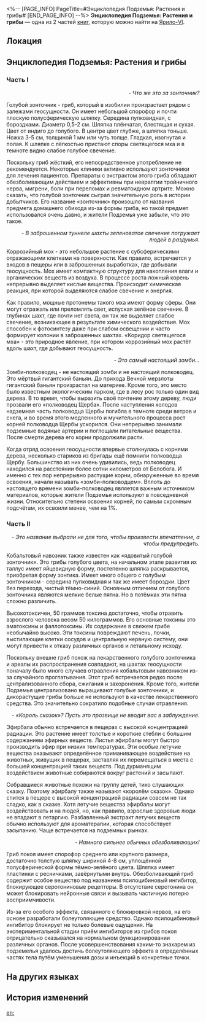 <%-- [PAGE_INFO]
PageTitle=#Энциклопедия Подземья: Растения и грибы#
[END_PAGE_INFO] --%>
{{Дополнить}}
{{Книга Инфобокс
|id           = 035
|partIds      = 190143;190144
|Название     = 
|Изображение  = Иконка Книга.png
|Мир          = Ярило-VI
|Томов        = 2
|Автор        = <!--нужно добавить-->
|Описание     = Исследовательский отчёт по экологии растений Подземья, в котором упоминается, что большинство растений несъедобны и невкусны. В некоторых разделах имеются рекомендации по их приготовлению.
|Том1         = {{tx}}
|Источник1    = {{tx|Отсутствует источник}}
|Том2         = {{tx}}
|Источник2    = {{tx|Отсутствует источник}}
|Персонажи    = 
|Фракции      = 
}}
'''Энциклопедия Подземья: Растения и грибы''' — одна из 2 частей [[Книги|книг]], которую можно найти на [[Ярило-VI]].

==Локация==
{{Отметка карты|<!--название карты-->|<!--id отметки-->}}

==Энциклопедия Подземья: Растения и грибы==
===Часть I===
{{Размер|+2|Голубой зонточник}}

<div align="right">''- Что же это за зонточник?''</div>

Голубой зонточник - гриб, который в изобилии произрастает рядом с залежами геосущности. Он имеет небольшой спорофор и почти плоскую полусферическую шляпку. Середина пупковидная, с бороздками. Диаметр 0,5-2 см. Шляпка плёнчатая, блестящая и сухая. Цвет от индиго до голубого. В центре цвет глубже, а шляпка тоньше. Ножка 3-5 см, толщиной 1 мм или чуть толще. Гладкая, изогнутая и полая. К шляпке с лёгкостью пристают споры светящегося мха и в темноте видно слабое голубое свечение.

Поскольку гриб жёсткий, его непосредственное употребление не рекомендуется. Некоторые клиники активно используют зонточники для лечения пациентов. Препараты с экстрактом этого гриба обладают обезболивающим действием и эффективны при невралгии тройничного нерва, мигрени, боли при переломах и ревматоидном артрите. Можно сказать, что голубой зонточник сыграл значительную роль в истории добытчиков. Его название «зонточник» произошло от названия предмета домашнего обихода из-за формы гриба, но такой предмет использовался очень давно, и жители Подземья уже забыли, что это такое.


{{Размер|+2|Коррозийный мох}}

<div align="right">''- В заброшенном туннеле шахты зеленоватое свечение погружает людей в раздумья.''</div>

Коррозийный мох - это небольшое растение с субсферическими отражающими клетками на поверхности. Как правило, встречается у входов в пещеры или в заброшенных выработках, где добывали геосущность. Мох имеет компактную структуру для накопления влаги и органических веществ из воздуха. В процессе роста ложный корень непрерывно выделяет кислые вещества. Происходит химическая реакция, при которой выделяются слабое свечение и энергия.

Как правило, мощные протонемы такого мха имеют форму сферы. Они могут отражать или преломлять свет, испуская зелёное свечение. В глубинах шахт, где почти нет света, он так же выделяет слабое свечение, возникающее в результате химического воздействия. Мох способен к фотосинтезу даже при слабом освещении и часто формирует колонии в заброшенных шахтах. «Коридор светящегося мха» - это природное явление, при котором коррозийный мох растёт вдоль шахт, где добывают геосущность.


{{Размер|+2|Зомби-полководец}}

<div align="right">''- Это самый настоящий зомби...''</div>

Зомби-полководец - не настоящий зомби и не настоящий полководец. Это мёртвый гигантский баньян. До прихода Вечной мерзлоты гигантский баньян произрастал на материке. Кроме того, это место было известным экологическим парком, где в лесу рос только один вид дерева. В то время, чтобы выразить своё почтение этому дереву, люди прозвали его «полководец Щерба». После наступления холодов надземная часть полководца Щербы погибла в темноте среди ветров и снега, и во время этого медленного и мучительного процесса рост корней полководца Щербы ускорился. Они непрерывно занимали подземные водяные артерии и поглощали питательные вещества. После смерти дерева его корни продолжили расти.

Когда отряд освоения геосущности впервые столкнулась с корнями дерева, несколько стариков из бригады ещё помнили полководца Щербу. Большинство из них очень удивились, ведь полководец находился на расстоянии более сотни километров от Белобога. И именно с тех пор непрерывно растущие корни, обнаруженные во время освоения, начали называть «зомби-полководцем». Вплоть до настоящего времени зомби-полководец является важным источником материалов, которые жители Подземья используют в повседневной жизни. Относительно степени освоения корней, по самым скромным подсчётам, их освоили менее, чем на 1%.

===Часть II===
{{Размер|+2|Кобальтовый навозник}}

<div align="right">''- Это название выбрали не для того, чтобы произвести впечатление, а чтобы предупредить.''</div>

Кобальтовый навозник также известен как «ядовитый голубой зонточник». Это грибы голубого цвета, на начальном этапе развития их таллус имеет яйцевидную форму, постепенно шляпка раскрывается, приобретая форму зонтика. Имеет много общего с голубым зонточником - середина пупковидная и так же имеет бороздки. Цвет без перехода, чистый тёмно-синий. Основным отличием от голубого зонточника являются мелкие белые пятна. Но в потёмках эти пятна сложно различить.

Высокотоксичен, 50 граммов токсина достаточно, чтобы отравить взрослого человека весом 50 килограммов. Его основные токсины это аматоксины и фаллотоксины. Их содержание в свежем грибе необычайно высоко. Эти токсины повреждают печень, почки, выстилающие клетки сосудов и центральную нервную систему, они могут привести к отказу различных органов и летальному исходу.

Поскольку внешне гриб похож на лекарственного голубого зонточника и ареалы их распространения совпадают, на шахтах геосущности поначалу было много случаев отравления кобальтовым навозником из-за случайного проглатывания. Этот гриб встречается редко после централизованного сбора, сжигания и захоронения. Кроме того, жители Подземья централизовано выращивают голубые зонточники, и дикорастущие грибы больше не используют в качестве лекарственного средства. Это значительно сократило подобные случаи отравления.

{{Размер|+2|Эфирбала}}

<div align="right">''- «Король сказок»? Пусть это прозвище не вводит вас в заблуждение.''</div>

Эфирбала обычно встречается в пещерах с высокой концентрацией радиации. Это растение имеет толстые и короткие стебли с большим содержанием эфирных веществ. Листья эфирбалы могут быстро производить эфир при низких температурах. Эти особые летучие вещества оказывают определённое приманивающее воздействие на животных, живущих в пещерах, заставляя их перемещаться в места с большей концентрацией таких веществ. Под дурманящим воздействием животные собираются вокруг растений и засыпают.

Собравшиеся животные похожи на группу детей, тихо слушающих сказку. Поэтому эфирбалу также называют «королём сказок». Однако спится в пещере с высокой концентрацией радиации совсем не так сладко, как в сказке. Хотя летучие вещества эфирбалы могут воздействовать и на людей, но, как правило, взрослые здоровые люди не впадают в летаргию. Разбавленный экстракт летучих веществ обычно используют для ароматерапии, которая способствует засыпанию. Чаще встречается на подземных рынках.

{{Размер|+2|Гриб покоя}}

<div align="right">''- Намного сильнее обычных обезболивающих!''</div>

Гриб покоя имеет спорофор среднего или крупного размера, достаточно толстую шляпку шириной 4-8 см, уплощённой полусферической формы тёмно-зелёного цвета. Шляпка имеет пластинки с ресничками, завёрнутыми внутрь. Обезболивающий гриб содержит особое вещество под названием псилоцибиновый ингибитор, блокирующее серотониновые рецепторы. В отсутствие серотонина он может блокировать нейронные связи и вызывать частичную потерю восприимчивости.

Из-за его особого эффекта, связанного с блокировкой нервов, на его основе разработали болеутоляющее средство. Однако псилоцибиновый ингибитор блокирует не только болевые ощущения. На экспериментальной стадии приём ингибиторов из грибов покоя отрицательно сказывался на нормальном функционировании различных органов. После усовершенствования каким-то знахарем из подземелья удалось достичь болеутоляющего эффекта в определённых частях тела путём уменьшения дозы и инъекций в конкретные точки.

==На других языках==
{{На других языках
|en   = ''Underground Encyclopedia: Plants and Fungi''
|zhs  = 《地底百科：植物和菌类》
|zht  = 《地底百科：植物和菌類》
|ja   = 『地下百科・植物と菌類』
|ko   = ≪지하 백과사전: 식물과 균류≫
|es   = Enciclopedia del Bajomundo: plantas y hongos
|fr   = ''Encyclopédie souterraine&nbsp;: plantes et champignons''
|ru   = Энциклопедия Подземья: Растения и грибы
|th   = "สารานุกรมเมืองด้านล่าง: พืชและเห็ด"
|vi   = "Bách Khoa Dưới Lòng Đất: Thực Vật Và Nấm"
|de   = „Enzyklopädie der Unterwelt: Pflanzen und Pilze“
|id   = "Ensiklopedia Bawah Tanah: Tumbuhan dan Jamur"
|pt   = "Enciclopédia Subterrânea: Plantas e Fungos"
}}

==История изменений==
{{История изменений|3.5}}

[[en:]]